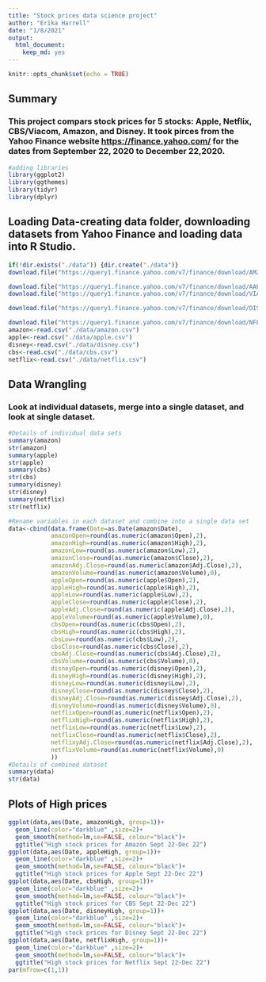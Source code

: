```yaml
---
title: "Stock prices data science project"
author: "Erika Harrell"
date: "1/8/2021"
output: 
  html_document: 
    keep_md: yes
---
```


```r
knitr::opts_chunk$set(echo = TRUE)
```

## Summary
### This project compars stock prices for 5 stocks: Apple, Netflix, CBS/Viacom, Amazon, and Disney. It took pirces from the Yahoo Finance website <https://finance.yahoo.com/> for the dates from September 22, 2020 to December 22,2020.


```r
#adding libraries
library(ggplot2)
library(ggthemes)
library(tidyr)
library(dplyr)
```

## Loading Data-creating data folder, downloading datasets from Yahoo Finance and loading data into R Studio.
```r
if(!dir.exists("./data")) {dir.create("./data")}
download.file("https://query1.finance.yahoo.com/v7/finance/download/AMZN?period1=1600819200&period2=1608681600&interval=1d&events=history&includeAdjustedClose=true","./data/amazon.csv")

download.file("https://query1.finance.yahoo.com/v7/finance/download/AAPL?period1=1600819200&period2=1608681600&interval=1d&events=history&includeAdjustedClose=true","./data/apple.csv")
download.file("https://query1.finance.yahoo.com/v7/finance/download/VIAC?period1=1600819200&period2=1608681600&interval=1d&events=history&includeAdjustedClose=true","./data/cbs.csv")

download.file("https://query1.finance.yahoo.com/v7/finance/download/DIS?period1=1600819200&period2=1608681600&interval=1d&events=history&includeAdjustedClose=true","./data/disney.csv")

download.file("https://query1.finance.yahoo.com/v7/finance/download/NFLX?period1=1600819200&period2=1608681600&interval=1d&events=history&includeAdjustedClose=true", "./data/netflix.csv")
amazon<-read.csv("./data/amazon.csv")
apple<-read.csv("./data/apple.csv")
disney<-read.csv("./data/disney.csv")
cbs<-read.csv("./data/cbs.csv")
netflix<-read.csv("./data/netflix.csv")
```

## Data Wrangling
### Look at individual datasets, merge into a single dataset, and look at single dataset.
```r
#Details of individual data sets
summary(amazon)
str(amazon)
summary(apple)
str(apple)
summary(cbs)
str(cbs)
summary(disney)
str(disney)
summary(netflix)
str(netflix)

#Rename variables in each dataset and combine into a single data set
data<-cbind(data.frame(Date=as.Date(amazon$Date),
            amazonOpen=round(as.numeric(amazon$Open),2),
            amazonHigh=round(as.numeric(amazon$High),2),
            amazonLow=round(as.numeric(amazon$Low),2),
            amazonClose=round(as.numeric(amazon$Close),2),
            amazonAdj.Close=round(as.numeric(amazon$Adj.Close),2),
            amazonVolume=round(as.numeric(amazon$Volume),0),
            appleOpen=round(as.numeric(apple$Open),2),
            appleHigh=round(as.numeric(apple$High),2),
            appleLow=round(as.numeric(apple$Low),2),
            appleClose=round(as.numeric(apple$Close),2),
            appleAdj.Close=round(as.numeric(apple$Adj.Close),2),
            appleVolume=round(as.numeric(apple$Volume),0),
            cbsOpen=round(as.numeric(cbs$Open),2),
            cbsHigh=round(as.numeric(cbs$High),2),
            cbsLow=round(as.numeric(cbs$Low),2),
            cbsClose=round(as.numeric(cbs$Close),2),
            cbsAdj.Close=round(as.numeric(cbs$Adj.Close),2),
            cbsVolume=round(as.numeric(cbs$Volume),0),
            disneyOpen=round(as.numeric(disney$Open),2),
            disneyHigh=round(as.numeric(disney$High),2),
            disneyLow=round(as.numeric(disney$Low),2),
            disneyClose=round(as.numeric(disney$Close),2),
            disneyAdj.Close=round(as.numeric(disney$Adj.Close),2),
            disneyVolume=round(as.numeric(disney$Volume),0),
            netflixOpen=round(as.numeric(netflix$Open),2),
            netflixHigh=round(as.numeric(netflix$High),2),
            netflixLow=round(as.numeric(netflix$Low),2),
            netflixClose=round(as.numeric(netflix$Close),2),
            netflixyAdj.Close=round(as.numeric(netflix$Adj.Close),2),
            netflixVolume=round(as.numeric(netflix$Volume),0)
            ))
#Details of combined dataset
summary(data)
str(data)
```

## Plots of High prices

```r
ggplot(data,aes(Date, amazonHigh, group=1))+
  geom_line(color="darkblue" ,size=2)+
  geom_smooth(method=lm,se=FALSE, colour="black")+
  ggtitle("High stock prices for Amazon Sept 22-Dec 22")
ggplot(data,aes(Date, appleHigh, group=1))+
  geom_line(color="darkblue" ,size=2)+
  geom_smooth(method=lm,se=FALSE, colour="black")+
  ggtitle("High stock prices for Apple Sept 22-Dec 22")
ggplot(data,aes(Date, cbsHigh, group=1))+
  geom_line(color="darkblue" ,size=2)+
  geom_smooth(method=lm,se=FALSE, colour="black")+
  ggtitle("High stock prices for CBS Sept 22-Dec 22")
ggplot(data,aes(Date, disneyHigh, group=1))+
  geom_line(color="darkblue" ,size=2)+
  geom_smooth(method=lm,se=FALSE, colour="black")+
  ggtitle("High stock prices for Disney Sept 22-Dec 22")
ggplot(data,aes(Date, netflixHigh, group=1))+
  geom_line(color="darkblue" ,size=2)+
  geom_smooth(method=lm,se=FALSE, colour="black")+
  ggtitle("High stock prices for Netflix Sept 22-Dec 22")
par(mfrow=c(1,1))
```

